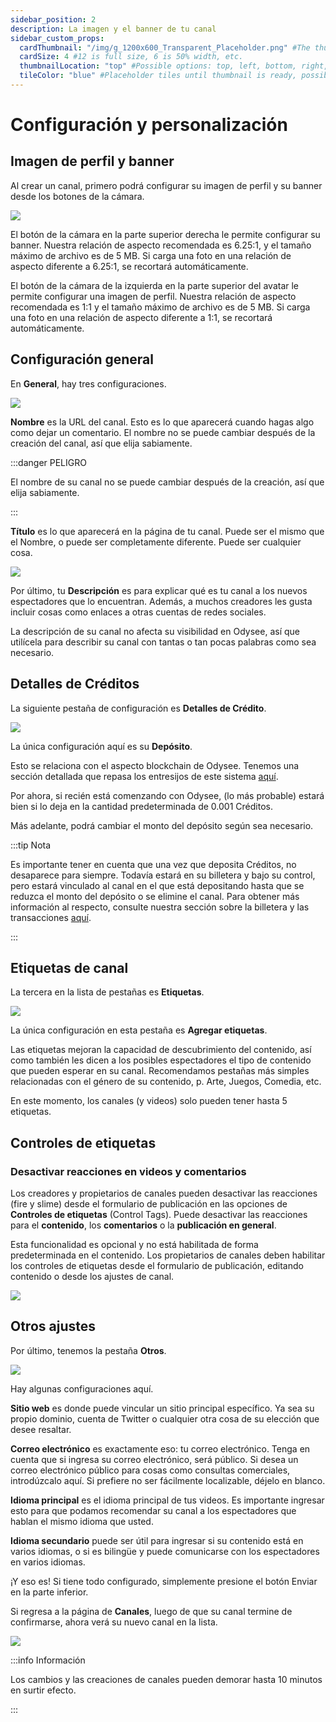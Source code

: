 ```yaml
---
sidebar_position: 2
description: La imagen y el banner de tu canal
sidebar_custom_props:
  cardThumbnail: "/img/g_1200x600_Transparent_Placeholder.png" #The thumbnail on the category card.
  cardSize: 4 #12 is full size, 6 is 50% width, etc.
  thumbnailLocation: "top" #Possible options: top, left, bottom, right, none
  tileColor: "blue" #Placeholder tiles until thumbnail is ready, possible options: blue, cream, darkpurple, lightpurple, mauve, orange, pink, none
---
```


# Configuración y personalización

## Imagen de perfil y banner

Al crear un canal, primero podrá configurar su imagen de perfil y su banner desde los botones de la cámara.

![](https://i.imgur.com/F8yKp0A.png)

El botón de la cámara en la parte superior derecha le permite configurar su banner. Nuestra relación de aspecto recomendada es 6.25:1, y el tamaño máximo de archivo es de 5 MB. Si carga una foto en una relación de aspecto diferente a 6.25:1, se recortará automáticamente.

El botón de la cámara de la izquierda en la parte superior del avatar le permite configurar una imagen de perfil. Nuestra relación de aspecto recomendada es 1:1 y el tamaño máximo de archivo es de 5 MB. Si carga una foto en una relación de aspecto diferente a 1:1, se recortará automáticamente.

## Configuración general

En **General**, hay tres configuraciones.

![](https://i.imgur.com/2FXlehr.png)

**Nombre** es la URL del canal. Esto es lo que aparecerá cuando hagas algo como dejar un comentario. El nombre no se puede cambiar después de la creación del canal, así que elija sabiamente.

:::danger PELIGRO

El nombre de su canal no se puede cambiar después de la creación, así que elija sabiamente.

:::

**Título** es lo que aparecerá en la página de tu canal. Puede ser el mismo que el Nombre, o puede ser completamente diferente. Puede ser cualquier cosa.

![](https://i.imgur.com/MsxpDam.png)

Por último, tu **Descripción** es para explicar qué es tu canal a los nuevos espectadores que lo encuentran. Además, a muchos creadores les gusta incluir cosas como enlaces a otras cuentas de redes sociales.

La descripción de su canal no afecta su visibilidad en Odysee, así que utilícela para describir su canal con tantas o tan pocas palabras como sea necesario.

## Detalles de Créditos

La siguiente pestaña de configuración es **Detalles de Crédito**.

![](https://i.imgur.com/2Wb2lBk.png)

La única configuración aquí es su **Depósito**.

Esto se relaciona con el aspecto blockchain de Odysee. Tenemos una sección detallada que repasa los entresijos de este sistema [aquí](/es/category-blockchain/category-staking/naming).

Por ahora, si recién está comenzando con Odysee, (lo más probable) estará bien si lo deja en la cantidad predeterminada de 0.001 Créditos.

Más adelante, podrá cambiar el monto del depósito según sea necesario.

:::tip Nota

Es importante tener en cuenta que una vez que deposita Créditos, no desaparece para siempre. Todavía estará en su billetera y bajo su control, pero estará vinculado al canal en el que está depositando hasta que se reduzca el monto del depósito o se elimine el canal. Para obtener más información al respecto, consulte nuestra sección sobre la billetera y las transacciones [aquí](/es/category-wallet/).

:::

## Etiquetas de canal

La tercera en la lista de pestañas es **Etiquetas**.

![](https://i.imgur.com/c7EqVIt.png)

La única configuración en esta pestaña es **Agregar etiquetas**.

Las etiquetas mejoran la capacidad de descubrimiento del contenido, así como también les dicen a los posibles espectadores el tipo de contenido que pueden esperar en su canal. Recomendamos pestañas más simples relacionadas con el género de su contenido, p. Arte, Juegos, Comedia, etc.

En este momento, los canales (y videos) solo pueden tener hasta 5 etiquetas.

## Controles de etiquetas

### Desactivar reacciones en videos y comentarios

Los creadores y propietarios de canales pueden desactivar las reacciones (fire y slime) desde el formulario de publicación en las opciones de **Controles de etiquetas** (Control Tags). Puede desactivar las reacciones para el **contenido**, los **comentarios** o la **publicación en general**.

Esta funcionalidad es opcional y no está habilitada de forma predeterminada en el contenido. Los propietarios de canales deben habilitar los controles de etiquetas desde el formulario de publicación, editando contenido o desde los ajustes de canal.

![](https://thumbs.odycdn.com/30b2a59a32e639fcad2060b657af1f18.webp)

## Otros ajustes

Por último, tenemos la pestaña **Otros**.

![](https://i.imgur.com/K35WcI7.png)

Hay algunas configuraciones aquí.

**Sitio web** es donde puede vincular un sitio principal específico. Ya sea su propio dominio, cuenta de Twitter o cualquier otra cosa de su elección que desee resaltar.

**Correo electrónico** es exactamente eso: tu correo electrónico. Tenga en cuenta que si ingresa su correo electrónico, será público. Si desea un correo electrónico público para cosas como consultas comerciales, introdúzcalo aquí. Si prefiere no ser fácilmente localizable, déjelo en blanco.

**Idioma principal** es el idioma principal de tus videos. Es importante ingresar esto para que podamos recomendar su canal a los espectadores que hablan el mismo idioma que usted.

**Idioma secundario** puede ser útil para ingresar si su contenido está en varios idiomas, o si es bilingüe y puede comunicarse con los espectadores en varios idiomas.

¡Y eso es! Si tiene todo configurado, simplemente presione el botón Enviar en la parte inferior.

Si regresa a la página de **Canales**, luego de que su canal termine de confirmarse, ahora verá su nuevo canal en la lista.

![](https://i.imgur.com/av0i85b.png)

:::info Información

Los cambios y las creaciones de canales pueden demorar hasta 10 minutos en surtir efecto.

:::